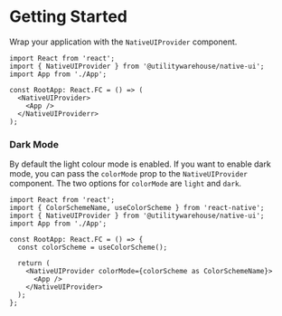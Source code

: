 
<Meta title="Getting Started" />
<BackToTopButton />

# Getting Started

Wrap your application with the `NativeUIProvider` component.

```tsx
import React from 'react';
import { NativeUIProvider } from '@utilitywarehouse/native-ui';
import App from './App';

const RootApp: React.FC = () => (
  <NativeUIProvider>
    <App />
  </NativeUIProviderr>
);
```

### Dark Mode

By default the light colour mode is enabled. If you want to enable dark mode, you can pass the `colorMode` prop to the `NativeUIProvider` component. The two options for `colorMode` are `light` and `dark`.

```tsx
import React from 'react';
import { ColorSchemeName, useColorScheme } from 'react-native';
import { NativeUIProvider } from '@utilitywarehouse/native-ui';
import App from './App';

const RootApp: React.FC = () => {
  const colorScheme = useColorScheme();

  return (
    <NativeUIProvider colorMode={colorScheme as ColorSchemeName}>
      <App />
    </NativeUIProvider>
  );
};
```
